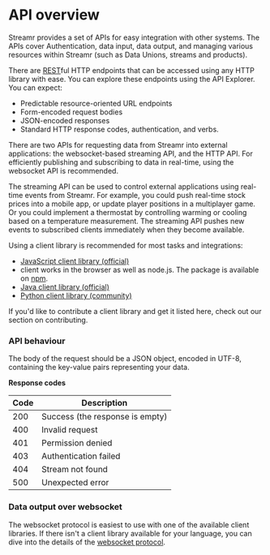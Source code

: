 
# API overview

Streamr provides a set of APIs for easy integration with other systems. The APIs cover <Link to={docsLinks.authentication}>Authentication</Link>, data input, data output, and managing various resources within Streamr (such as Data Unions, streams and products).

There are <a href="https://en.wikipedia.org/wiki/Representational_state_transfer" target="_blank" rel="noopener noreferrer">REST</a>ful HTTP endpoints that can be accessed using any HTTP library with ease. You can explore these endpoints using the <Link to={docsLinks.apiExplorer}>API Explorer</Link>. You can expect:
- Predictable resource-oriented URL endpoints
- Form-encoded request bodies
- JSON-encoded responses
- Standard HTTP response codes, authentication, and verbs.

There are two APIs for requesting data from Streamr into external applications: the websocket-based streaming API, and the HTTP API. For efficiently publishing and subscribing to data in real-time, using the websocket API is recommended.

The streaming API can be used to control external applications using real-time events from Streamr. For example, you could push real-time stock prices into a mobile app, or update player positions in a multiplayer game. Or you could implement a thermostat by controlling warming or cooling based on a temperature measurement. The streaming API pushes new events to subscribed clients immediately when they become available.

Using a client library is recommended for most tasks and integrations:

- <a href="https://github.com/streamr-dev/network-monorepo" target="_blank" rel="noopener noreferrer">JavaScript client library (official)</a>
- client works in the browser as well as node.js. The package is available on <a href="https://www.npmjs.com/package/streamr-client" target="_blank" rel="noopener noreferrer">npm</a>.
- <a href="https://github.com/streamr-dev/streamr-client-java" target="_blank" rel="noopener noreferrer">Java client library (official)</a>
- <a href="https://github.com/streamr-dev/streamr-client-python" target="_blank" rel="noopener noreferrer">Python client library (community)</a>

If you'd like to contribute a client library and get it listed here, check out our section on <Link to={docsLinks.technicalNotes}>contributing</Link>.

### API behaviour

The body of the request should be a JSON object, encoded in UTF-8, containing the key-value pairs representing your data.

**Response codes**

Code | Description
---- | -----------
200  | Success (the response is empty)
400  | Invalid request
401  | Permission denied
403  | Authentication failed
404  | Stream not found
500  | Unexpected error

### Data output over websocket

The websocket protocol is easiest to use with one of the available client libraries. If there isn't a client library available for your language, you can dive into the details of the <a href="https://github.com/streamr-dev/streamr-specs/blob/master/PROTOCOL.md" target="_blank" rel="noopener noreferrer">websocket protocol</a>.

